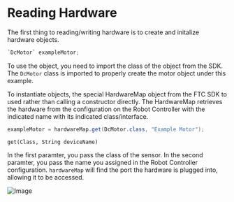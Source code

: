 # Reading Hardware

The first thing to reading/writing hardware is to create and initalize hardware objects.

```java
`DcMotor` exampleMotor;
```

To use the object, you need to import the class of the object from the SDK. The `DcMotor` class is imported to properly create the motor object under this example.

To instantiate objects, the special HardwareMap object from the FTC SDK to used rather than calling a constructor directly. The HardwareMap retrieves the hardware from the configuration on the Robot Controller with the indicated name with its indicated class/interface.

```java
exampleMotor = hardwareMap.get(DcMotor.class, "Example Motor");
```

`get(Class, String deviceName)`

In the first paramter, you pass the class of the sensor. In the second paramter, you pass the name you assigned in the Robot Controller configuration. `hardwareMap` will find the port the hardware is plugged into, allowing it to be accessed.

![Image](/assets/hardwaremap.png)
